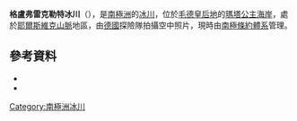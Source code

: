 {{coord|72|14|S|2|35|E|source:GNIS|display=title}}

'''格盧弗雷克勒特冰川'''（{{lang-de|Gluvreklettbreen}}），是[[南極洲|南極洲]]的[[冰川|冰川]]，位於[[毛德皇后地|毛德皇后地]]的[[瑪塔公主海岸|瑪塔公主海岸]]，處於[[耶爾斯維克山脈|耶爾斯維克山脈]]地區，由[[德國|德國]]探險隊拍攝空中照片，現時由[[南極條約體系|南極條約體系]]管理。

==參考資料==
*{{cite gnis | type = antarid | id = 5765| name = Gluvreklett Glacier | accessdate = 2012-04-26}}
*{{usgs-gazetteer|id=5765}}

{{Antarctica-geo-stub}}
[[Category:南極洲冰川|Category:南極洲冰川]]